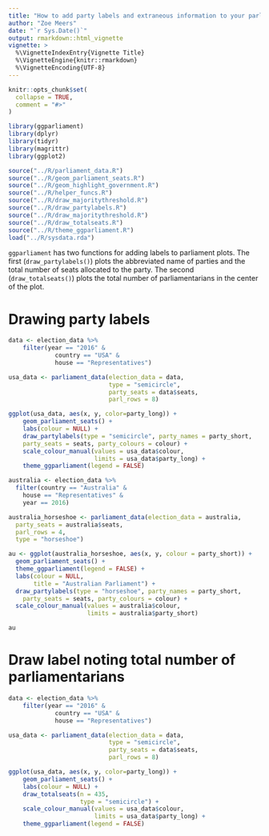 ```yaml
---
title: "How to add party labels and extraneous information to your parliament plot"
author: "Zoe Meers"
date: "`r Sys.Date()`"
output: rmarkdown::html_vignette
vignette: >
  %\VignetteIndexEntry{Vignette Title}
  %\VignetteEngine{knitr::rmarkdown}
  %\VignetteEncoding{UTF-8}
---
```


```r
knitr::opts_chunk$set(
  collapse = TRUE,
  comment = "#>"
)

library(ggparliament)
library(dplyr)
library(tidyr)
library(magrittr)
library(ggplot2)

source("../R/parliament_data.R")
source("../R/geom_parliament_seats.R")
source("../R/geom_highlight_government.R")
source("../R/helper_funcs.R")
source("../R/draw_majoritythreshold.R")
source("../R/draw_partylabels.R")
source("../R/draw_majoritythreshold.R")
source("../R/draw_totalseats.R")
source("../R/theme_ggparliament.R")
load("../R/sysdata.rda")

```

`ggparliament` has two functions for adding labels to parliament plots. The first (`draw_partylabels()`) plots the abbreviated name of parties and the total number of seats allocated to the party. The second (`draw_totalseats()`) plots the total number of parliamentarians in the center of the plot.

# Drawing party labels

```r
data <- election_data %>% 
    filter(year == "2016" & 
             country == "USA" & 
             house == "Representatives")

usa_data <- parliament_data(election_data = data, 
                            type = "semicircle", 
                            party_seats = data$seats, 
                            parl_rows = 8)

ggplot(usa_data, aes(x, y, color=party_long)) + 
    geom_parliament_seats() + 
    labs(colour = NULL) +
    draw_partylabels(type = "semicircle", party_names = party_short, 
    party_seats = seats, party_colours = colour) +
    scale_colour_manual(values = usa_data$colour, 
                        limits = usa_data$party_long) +
    theme_ggparliament(legend = FALSE) 
```

```r
australia <- election_data %>%
  filter(country == "Australia" &
    house == "Representatives" &
    year == 2016) 

australia_horseshoe <- parliament_data(election_data = australia,
  party_seats = australia$seats,
  parl_rows = 4,
  type = "horseshoe")

au <- ggplot(australia_horseshoe, aes(x, y, colour = party_short)) +
  geom_parliament_seats() + 
  theme_ggparliament(legend = FALSE) +
  labs(colour = NULL, 
       title = "Australian Parliament") +
  draw_partylabels(type = "horseshoe", party_names = party_short, 
    party_seats = seats, party_colours = colour) + 
  scale_colour_manual(values = australia$colour, 
                      limits = australia$party_short) 

au
```



# Draw label noting total number of parliamentarians

```r
data <- election_data %>% 
    filter(year == "2016" & 
             country == "USA" & 
             house == "Representatives")

usa_data <- parliament_data(election_data = data, 
                            type = "semicircle", 
                            party_seats = data$seats, 
                            parl_rows = 8)

ggplot(usa_data, aes(x, y, color=party_long)) + 
    geom_parliament_seats() + 
    labs(colour = NULL) +
    draw_totalseats(n = 435,
                    type = "semicircle") +
    scale_colour_manual(values = usa_data$colour, 
                        limits = usa_data$party_long) +
    theme_ggparliament(legend = FALSE) 
```


